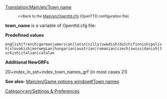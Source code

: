 [[Translation:Main/en/Town name]]
:<small><<Back to the [[Main/en/Openttd.cfg]] (OpenTTD configuration file)</small>


'''town_name''' is a variable of Openttd.cfg file:

'''Predefined values'''
 english|french|german|american|latin|silly|swedish|dutch|finnish|polish|slovakish|norwegian|hungarian|austrian|romanian|czech|swiss|danish|turkish|italian|catalan

'''Additional NewGRFs'''

20+index_in_set+index_town_names_grf 
(in most cases 21)

'''See also:''' [[Main/en/Game options window#Town names]]

[[Category:en/Settings & Preferences]]
